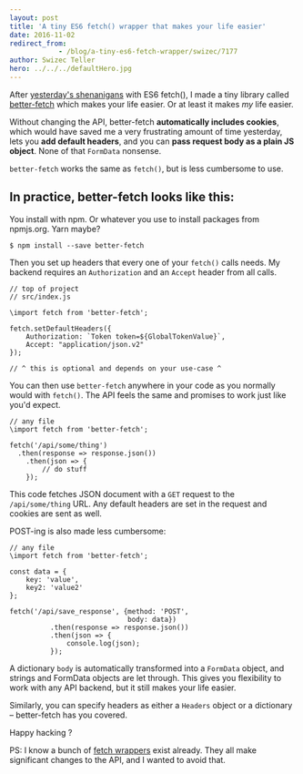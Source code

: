 ```yaml
---
layout: post
title: 'A tiny ES6 fetch() wrapper that makes your life easier'
date: 2016-11-02
redirect_from: 
            - /blog/a-tiny-es6-fetch-wrapper/swizec/7177
author: Swizec Teller
hero: ../../../defaultHero.jpg
---
```

After [yesterday's shenanigans](link) with ES6 fetch(), I made a tiny library called [better-fetch](https://github.com/Swizec/better-fetch) which makes your life easier. Or at least it makes _my_ life easier.



Without changing the API, better-fetch **automatically includes cookies**, which would have saved me a very frustrating amount of time yesterday, lets you **add default headers**, and you can **pass request body as a plain JS object**. None of that `FormData` nonsense.



`better-fetch` works the same as `fetch()`, but is less cumbersome to use.



## In practice, better-fetch looks like this:



You install with npm. Or whatever you use to install packages from npmjs.org. Yarn maybe?



```
$ npm install --save better-fetch
```



Then you set up headers that every one of your `fetch()` calls needs. My backend requires an `Authorization` and an `Accept` header from all calls.



```
// top of project
// src/index.js

\import fetch from 'better-fetch';

fetch.setDefaultHeaders({
    Authorization: `Token token=${GlobalTokenValue}`,
    Accept: "application/json.v2"
});

// ^ this is optional and depends on your use-case ^
```



You can then use `better-fetch` anywhere in your code as you normally would with `fetch()`. The API feels the same and promises to work just like you'd expect.



```
// any file
\import fetch from 'better-fetch';

fetch('/api/some/thing')
  .then(response => response.json())
    .then(json => {
        // do stuff
    });
```



This code fetches JSON document with a `GET` request to the `/api/some/thing` URL. Any default headers are set in the request and cookies are sent as well.



POST-ing is also made less cumbersome:



```
// any file
\import fetch from 'better-fetch';

const data = {
    key: 'value',
    key2: 'value2'
};

fetch('/api/save_response', {method: 'POST',
                             body: data})
          .then(response => response.json())
          .then(json => {
              console.log(json);
          });
```



A dictionary `body` is automatically transformed into a `FormData` object, and strings and FormData objects are let through. This gives you flexibility to work with any API backend, but it still makes your life easier.



Similarly, you can specify headers as either a `Headers` object or a dictionary – better-fetch has you covered.



Happy hacking ?



PS: I know a bunch of [fetch wrappers](https://www.npmjs.com/search?q=fetch) exist already. They all make significant changes to the API, and I wanted to avoid that.